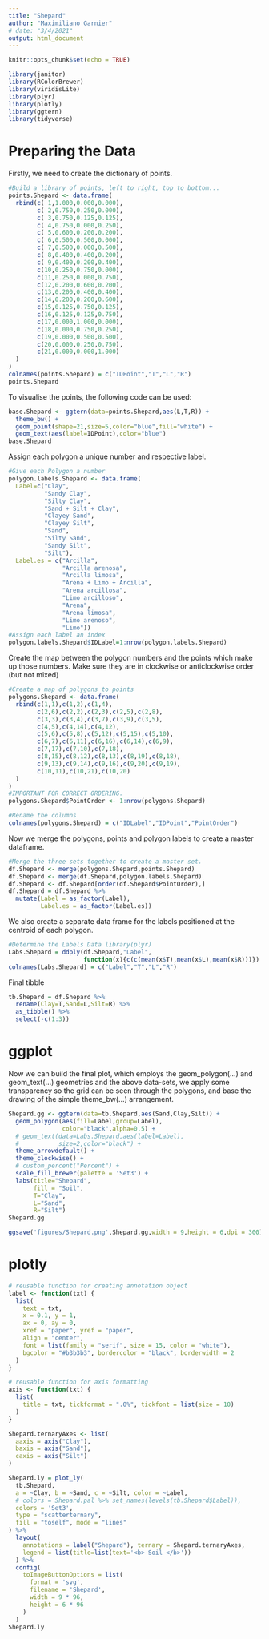 ```yaml
---
title: "Shepard"
author: "Maximiliano Garnier"
# date: "3/4/2021"
output: html_document
---
```


```r
knitr::opts_chunk$set(echo = TRUE)

library(janitor)
library(RColorBrewer)
library(viridisLite)
library(plyr)
library(plotly)
library(ggtern)
library(tidyverse)
```

# Preparing the Data

Firstly, we need to create the dictionary of points.

```r
#Build a library of points, left to right, top to bottom...
points.Shepard <- data.frame(
  rbind(c( 1,1.000,0.000,0.000),
        c( 2,0.750,0.250,0.000),
        c( 3,0.750,0.125,0.125),
        c( 4,0.750,0.000,0.250),
        c( 5,0.600,0.200,0.200),
        c( 6,0.500,0.500,0.000),
        c( 7,0.500,0.000,0.500),
        c( 8,0.400,0.400,0.200),
        c( 9,0.400,0.200,0.400),
        c(10,0.250,0.750,0.000),
        c(11,0.250,0.000,0.750),
        c(12,0.200,0.600,0.200),
        c(13,0.200,0.400,0.400),
        c(14,0.200,0.200,0.600),
        c(15,0.125,0.750,0.125),
        c(16,0.125,0.125,0.750),
        c(17,0.000,1.000,0.000),
        c(18,0.000,0.750,0.250),
        c(19,0.000,0.500,0.500),
        c(20,0.000,0.250,0.750),
        c(21,0.000,0.000,1.000)
  )
)
colnames(points.Shepard) = c("IDPoint","T","L","R")
points.Shepard
```

To visualise the points, the following code can be used:

```r
base.Shepard <- ggtern(data=points.Shepard,aes(L,T,R)) +
  theme_bw() +
  geom_point(shape=21,size=5,color="blue",fill="white") +
  geom_text(aes(label=IDPoint),color="blue")
base.Shepard
```

Assign each polygon a unique number and respective label.

```r
#Give each Polygon a number
polygon.labels.Shepard <- data.frame(
  Label=c("Clay",
          "Sandy Clay",
          "Silty Clay",
          "Sand + Silt + Clay",
          "Clayey Sand",
          "Clayey Silt",
          "Sand",
          "Silty Sand",
          "Sandy Silt",
          "Silt"),
  Label.es = c("Arcilla",
               "Arcilla arenosa",
               "Arcilla limosa",
               "Arena + Limo + Arcilla",
               "Arena arcillosa",
               "Limo arcilloso",
               "Arena",
               "Arena limosa",
               "Limo arenoso",
               "Limo"))
#Assign each label an index
polygon.labels.Shepard$IDLabel=1:nrow(polygon.labels.Shepard)
```

Create the map between the polygon numbers and the points which make up those numbers. Make sure they are in clockwise or anticlockwise order (but not mixed)

```r
#Create a map of polygons to points
polygons.Shepard <- data.frame(
  rbind(c(1,1),c(1,2),c(1,4),
        c(2,6),c(2,2),c(2,3),c(2,5),c(2,8),
        c(3,3),c(3,4),c(3,7),c(3,9),c(3,5),
        c(4,5),c(4,14),c(4,12),
        c(5,6),c(5,8),c(5,12),c(5,15),c(5,10),
        c(6,7),c(6,11),c(6,16),c(6,14),c(6,9),
        c(7,17),c(7,10),c(7,18),
        c(8,15),c(8,12),c(8,13),c(8,19),c(8,18),
        c(9,13),c(9,14),c(9,16),c(9,20),c(9,19),
        c(10,11),c(10,21),c(10,20)
  )
)
#IMPORTANT FOR CORRECT ORDERING.
polygons.Shepard$PointOrder <- 1:nrow(polygons.Shepard)

#Rename the columns
colnames(polygons.Shepard) = c("IDLabel","IDPoint","PointOrder")
```

Now we merge the polygons, points and polygon labels to create a master dataframe.

```r
#Merge the three sets together to create a master set.
df.Shepard <- merge(polygons.Shepard,points.Shepard)
df.Shepard <- merge(df.Shepard,polygon.labels.Shepard)
df.Shepard <- df.Shepard[order(df.Shepard$PointOrder),]
df.Shepard = df.Shepard %>% 
  mutate(Label = as_factor(Label),
         Label.es = as_factor(Label.es))
```

We also create a separate data frame for the labels positioned at the centroid of each polygon.

```r
#Determine the Labels Data library(plyr)
Labs.Shepard = ddply(df.Shepard,"Label",
                     function(x){c(c(mean(x$T),mean(x$L),mean(x$R)))})
colnames(Labs.Shepard) = c("Label","T","L","R")
```

Final tibble

```r
tb.Shepard = df.Shepard %>% 
  rename(Clay=T,Sand=L,Silt=R) %>% 
  as_tibble() %>% 
  select(-c(1:3))
```

# ggplot

Now we can build the final plot, which employs the geom_polygon(…) and  geom_text(…) geometries and the above data-sets, we apply some transparency so the grid can be seen through the polygons, and base the drawing of the simple theme_bw(…) arrangement.

```r
Shepard.gg <- ggtern(data=tb.Shepard,aes(Sand,Clay,Silt)) +
  geom_polygon(aes(fill=Label,group=Label),
               color="black",alpha=0.5) +
  # geom_text(data=Labs.Shepard,aes(label=Label),
  #           size=2,color="black") +
  theme_arrowdefault() +
  theme_clockwise() +
  # custom_percent("Percent") +
  scale_fill_brewer(palette = 'Set3') + 
  labs(title="Shepard",
       fill = "Soil",
       T="Clay",
       L="Sand",
       R="Silt")
Shepard.gg
```

```r
ggsave('figures/Shepard.png',Shepard.gg,width = 9,height = 6,dpi = 300)
```

# plotly

```r
# reusable function for creating annotation object
label <- function(txt) {
  list(
    text = txt, 
    x = 0.1, y = 1,
    ax = 0, ay = 0,
    xref = "paper", yref = "paper", 
    align = "center",
    font = list(family = "serif", size = 15, color = "white"),
    bgcolor = "#b3b3b3", bordercolor = "black", borderwidth = 2
  )
}

# reusable function for axis formatting
axis <- function(txt) {
  list(
    title = txt, tickformat = ".0%", tickfont = list(size = 10)
  )
}

Shepard.ternaryAxes <- list(
  aaxis = axis("Clay"), 
  baxis = axis("Sand"), 
  caxis = axis("Silt")
)
```

```r
Shepard.ly = plot_ly(
  tb.Shepard,
  a = ~Clay, b = ~Sand, c = ~Silt, color = ~Label, 
  # colors = Shepard.pal %>% set_names(levels(tb.Shepard$Label)),
  colors = 'Set3',
  type = "scatterternary",
  fill = "toself", mode = "lines"
) %>%
  layout(
    annotations = label("Shepard"), ternary = Shepard.ternaryAxes,
    legend = list(title=list(text='<b> Soil </b>'))
  ) %>% 
  config(
    toImageButtonOptions = list(
      format = 'svg',
      filename = 'Shepard',
      width = 9 * 96,
      height = 6 * 96
    )
  )
Shepard.ly
```
